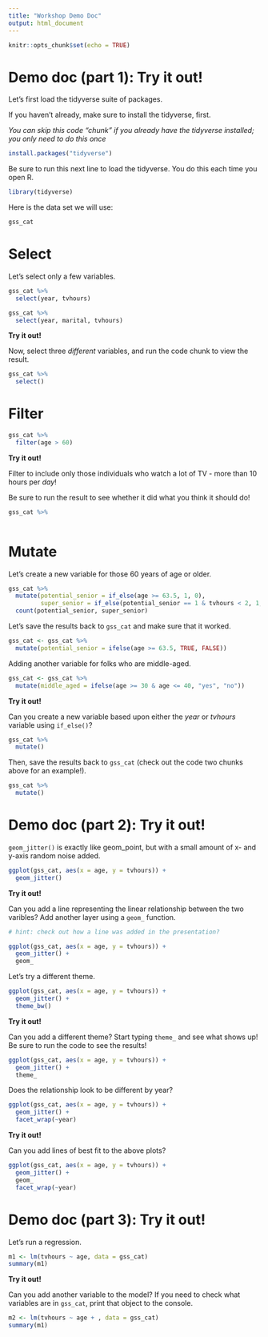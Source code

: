 ```yaml
---
title: "Workshop Demo Doc"
output: html_document
---
```


```r
knitr::opts_chunk$set(echo = TRUE)
```

# Demo doc (part 1): Try it out!

Let's first load the tidyverse suite of packages.

If you haven't already, make sure to install the tidyverse, first.

*You can skip this code "chunk" if you already have the tidyverse installed; you only need to do this once*

```r
install.packages("tidyverse")
```

Be sure to run this next line to load the tidyverse. You do this each time you open R.

```r
library(tidyverse)
```

Here is the data set we will use:

```r
gss_cat
```

# Select

Let's select only a few variables.

```r
gss_cat %>% 
  select(year, tvhours)

gss_cat %>% 
  select(year, marital, tvhours)
```

**Try it out!**

Now, select three *different* variables, and run the code chunk to view the result.

```r
gss_cat %>% 
  select()
```

# Filter

```r
gss_cat %>% 
  filter(age > 60)
```

**Try it out!**

Filter to include only those individuals who watch a lot of TV - more than 10 hours per *day*!

Be sure to run the result to see whether it did what you think it should do!

```r
gss_cat %>% 
  
```

# Mutate

Let's create a new variable for those 60 years of age or older.

```r
gss_cat %>% 
  mutate(potential_senior = if_else(age >= 63.5, 1, 0),
         super_senior = if_else(potential_senior == 1 & tvhours < 2, 1, 0)) %>% 
  count(potential_senior, super_senior)
```

Let's save the results back to `gss_cat` and make sure that it worked.

```r
gss_cat <- gss_cat %>% 
  mutate(potential_senior = ifelse(age >= 63.5, TRUE, FALSE))
```

Adding another variable for folks who are middle-aged.

```r
gss_cat <- gss_cat %>% 
  mutate(middle_aged = ifelse(age >= 30 & age <= 40, "yes", "no"))
```

**Try it out!**

Can you create a new variable based upon either the *year* or *tvhours* variable using `if_else()`? 

```r
gss_cat %>% 
  mutate()
```

Then, save the results back to `gss_cat` (check out the code two chunks above for an example!).

```r
gss_cat %>% 
  mutate()
```

# Demo doc (part 2): Try it out!

`geom_jitter()` is exactly like geom_point, but with a small amount of x- and y-axis random noise added.

```r
ggplot(gss_cat, aes(x = age, y = tvhours)) +
  geom_jitter()
```

**Try it out!**

Can you add a line representing the linear relationship between the two varibles? Add another layer using a `geom_` function.


```r
# hint: check out how a line was added in the presentation? 

ggplot(gss_cat, aes(x = age, y = tvhours)) +
  geom_jitter() +
  geom_
```

Let's try a different theme.

```r
ggplot(gss_cat, aes(x = age, y = tvhours)) +
  geom_jitter() +
  theme_bw()
```

**Try it out!**

Can you add a different theme? Start typing `theme_` and see what shows up! Be sure to run the code to see the results!

```r
ggplot(gss_cat, aes(x = age, y = tvhours)) +
  geom_jitter() +
  theme_
```

Does the relationship look to be different by year?

```r
ggplot(gss_cat, aes(x = age, y = tvhours)) +
  geom_jitter() +
  facet_wrap(~year)
```

**Try it out!**

Can you add lines of best fit to the above plots?

```r
ggplot(gss_cat, aes(x = age, y = tvhours)) +
  geom_jitter() +
  geom_
  facet_wrap(~year)
```

# Demo doc (part 3): Try it out!

Let's run a regression.

```r
m1 <- lm(tvhours ~ age, data = gss_cat)
summary(m1)
```

**Try it out!**

Can you add another variable to the model? If you need to check what variables are in `gss_cat`, print that object to the console.

```r
m2 <- lm(tvhours ~ age + , data = gss_cat)
summary(m1)
```